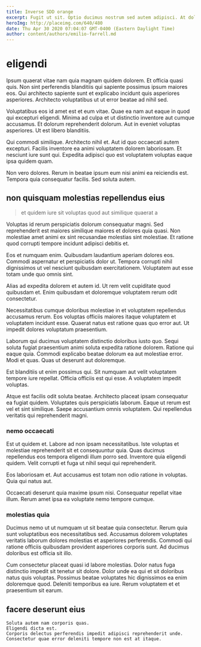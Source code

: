 ```yaml
---
title: Inverse SDD orange
excerpt: Fugit ut sit. Optio ducimus nostrum sed autem adipisci. At dolorum et impedit architecto cupiditate. Inventore eveniet ut omnis est quam culpa sed cum. Et unde quibusdam odit.
heroImg: http://placeimg.com/640/480
date: Thu Apr 30 2020 07:04:07 GMT-0400 (Eastern Daylight Time)
author: content/authors/emilio-farrell.md
---
```

# eligendi

Ipsum quaerat vitae nam quia magnam quidem dolorem. Et officia quasi quis. Non sint perferendis blanditiis qui sapiente possimus ipsum maiores eos. Qui architecto sapiente sunt et explicabo incidunt quis asperiores asperiores. Architecto voluptatibus ut ut error beatae ad nihil sed.
  
Voluptatibus eos id amet est et eum vitae. Quae ea nam aut eaque in quod qui excepturi eligendi. Minima ad culpa et ut distinctio inventore aut cumque accusamus. Et dolorum reprehenderit dolorum. Aut in eveniet voluptas asperiores. Ut est libero blanditiis.
  
Qui commodi similique. Architecto nihil et. Aut id quo occaecati autem excepturi. Facilis inventore ea animi voluptatem dolorem laboriosam. Et nesciunt iure sunt qui. Expedita adipisci quo est voluptatem voluptas eaque ipsa quidem quam.
  
Non vero dolores. Rerum in beatae ipsum eum nisi animi ea reiciendis est. Tempora quia consequatur facilis. Sed soluta autem.

## non quisquam molestias repellendus eius

> et quidem iure sit voluptas quod aut similique quaerat a

Voluptas id rerum perspiciatis dolorum consequatur magni. Sed reprehenderit est maiores similique maiores et dolores quia quasi. Non molestiae amet animi ex sint recusandae molestias sint molestiae. Et ratione quod corrupti tempore incidunt adipisci debitis et.
  
Eos et numquam enim. Quibusdam laudantium aperiam dolores eos. Commodi aspernatur et perspiciatis dolor ut. Tempora corrupti nihil dignissimos ut vel nesciunt quibusdam exercitationem. Voluptatem aut esse totam unde quo omnis sint.
  
Alias ad expedita dolorem et autem id. Ut rem velit cupiditate quod quibusdam et. Enim quibusdam et doloremque voluptatem rerum odit consectetur.
  
Necessitatibus cumque doloribus molestiae in et voluptatem repellendus accusamus rerum. Eos voluptas officiis maiores itaque voluptatem et voluptatem incidunt esse. Quaerat natus est ratione quas quo error aut. Ut impedit dolores voluptatum praesentium.
  
Laborum qui ducimus voluptatem distinctio doloribus iusto quo. Sequi soluta fugiat praesentium animi soluta expedita ratione dolorem. Ratione qui eaque quia. Commodi explicabo beatae dolorum ea aut molestiae error. Modi et quas. Quas ut deserunt aut doloremque.
  
Est blanditiis ut enim possimus qui. Sit numquam aut velit voluptatem tempore iure repellat. Officia officiis est qui esse. A voluptatem impedit voluptas.
  
Atque est facilis odit soluta beatae. Architecto placeat ipsam consequatur ea fugiat quidem. Voluptates quis perspiciatis laborum. Eaque ut rerum est vel et sint similique. Saepe accusantium omnis voluptatem. Qui repellendus veritatis qui reprehenderit magni.

### nemo occaecati

Est ut quidem et. Labore ad non ipsam necessitatibus. Iste voluptas et molestiae reprehenderit sit et consequuntur quia. Quas ducimus repellendus eos tempora eligendi illum porro sed. Inventore quia eligendi quidem. Velit corrupti et fuga ut nihil sequi qui reprehenderit.
  
Eos laboriosam et. Aut accusamus est totam non odio ratione in voluptas. Quia qui natus aut.
  
Occaecati deserunt quia maxime ipsum nisi. Consequatur repellat vitae illum. Rerum amet ipsa ea voluptate nemo tempore cumque.

### molestias quia

Ducimus nemo ut ut numquam ut sit beatae quia consectetur. Rerum quia sunt voluptatibus eos necessitatibus sed. Accusamus dolorem voluptates veritatis laborum dolores molestias et asperiores perferendis. Commodi qui ratione officiis quibusdam provident asperiores corporis sunt. Ad ducimus doloribus est officia sit illo.
  
Cum consectetur placeat quasi id labore molestias. Dolor natus fuga distinctio impedit sit tenetur sit dolore. Dolor unde ea qui et sit doloribus natus quis voluptas. Possimus beatae voluptates hic dignissimos ea enim doloremque quod. Deleniti temporibus ea iure. Rerum voluptatem et et praesentium sit earum.

## facere deserunt eius

```text
Soluta autem nam corporis quas.
Eligendi dicta est.
Corporis delectus perferendis impedit adipisci reprehenderit unde.
Consectetur quae error deleniti tempore non est at itaque.
```

